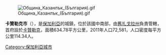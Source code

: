 [[Image:Община_Казанлък_(България).gif|right]]

'''卡贊勒克市'''（{{lang-bg|Казанлък}}），是[[保加利亞|保加利亞]]的城鎮，位於該國中南部，由[[舊扎戈拉州|舊扎戈拉州]]負責管轄，首府設於[[卡贊勒克|卡贊勒克]]，面積634.78平方公里，2011年人口72,581，人口密度每平方公里114.34人。

{{Coord|42.617|N|25.4|E|display=title}}

{{Bulgaria-geo-stub}}
[[Category:保加利亞城市|Category:保加利亞城市]]